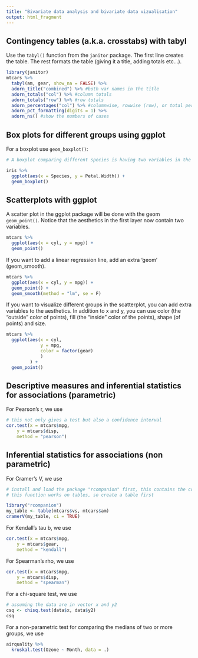 ```yaml
---
title: "Bivariate data analysis and bivariate data vizualisation"
output: html_fragment
---
```


## Contingency tables (a.k.a. crosstabs) with tabyl

Use the `tabyl()` function from the `janitor` package. The first line creates the table. The rest formats the table (giving it a title, adding totals etc...).

```r

library(janitor)
mtcars %>% 
  tabyl(am, gear, show_na = FALSE) %>% 
  adorn_title("combined") %>% #both var names in the title
  adorn_totals("col") %>% #column totals
  adorn_totals("row") %>% #row totals
  adorn_percentages("col") %>% #columnwise, rowwise (row), or total percentages (all)
  adorn_pct_formatting(digits = 1) %>%
  adorn_ns() #show the numbers of cases

```


## Box plots for different groups using ggplot

For a boxplot use `geom_boxplot()`:

```r

# A boxplot comparing different species is having two variables in the aesthetics

iris %>% 
  ggplot(aes(x = Species, y = Petal.Width)) +
  geom_boxplot()

``` 


## Scatterplots with ggplot

A scatter plot in the ggplot package will be done with the geom `geom_point()`. Notice that the aesthetics in the first layer now contain two variables.

```r

mtcars %>% 
  ggplot(aes(x = cyl, y = mpg)) + 
  geom_point()

```

If you want to add a linear regression line, add an extra 'geom' (geom_smooth).

```r

mtcars %>% 
  ggplot(aes(x = cyl, y = mpg)) + 
  geom_point() +
  geom_smooth(method = "lm", se = F)

```

If you want to visualize different groups in the scatterplot, you can add extra variables to the aesthetics. In addition to x and y, you can use color (the “outside” color of points), fill (the “inside” color of the points), shape (of points) and size.

```r

mtcars %>% 
  ggplot(aes(x = cyl, 
             y = mpg, 
             color = factor(gear)
             )
         ) + 
  geom_point()

```
  
  
## Descriptive measures and inferential statistics for associations (parametric)

For Pearson's r, we use 

```r

# this not only gives a test but also a confidence interval
cor.test(x = mtcars$mpg, 
    y = mtcars$disp,
    method = "pearson")

```
  
   
## Inferential statistics for associations (non parametric)

For Cramer's V, we use
  
```r

# install and load the package "rcompanion" first, this contains the command cramerV.
# this function works on tables, so create a table first

library("rcompanion")
my_table <- table(mtcars$vs, mtcars$am)
cramerV(my_table, ci = TRUE)
```

For Kendall's tau b, we use 

```r

cor.test(x = mtcars$mpg, 
    y = mtcars$gear,
    method = "kendall")
```

For Spearman's rho, we use 

```r

cor.test(x = mtcars$mpg, 
    y = mtcars$disp,
    method = "spearman")

```

For a chi-square test, we use 

```r

# assuming the data are in vector x and y2
csq <- chisq.test(data$x, data$y2)
csq

```


For a non-parametric test for comparing the medians of two or more groups, we use

```r

airquality %>% 
  kruskal.test(Ozone ~ Month, data = .)

```
